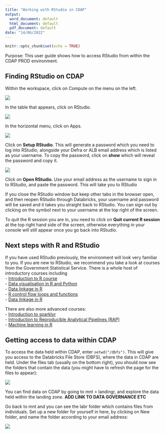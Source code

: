 ```yaml
---
title: "Working with RStudio in CDAP"
output:
  word_document: default
  html_document: default
  pdf_document: default
date: "14/06/2022"
---
```


```r
knitr::opts_chunk$set(echo = TRUE)
```

Purpose: This user guide shows how to access RStudio from within the CDAP PROD environment.  

## Finding RStudio on CDAP 

Within the workspace, click on Compute on the menu on the left. 

![](C:/Users/m1007135/OneDrive - Defra/CDAP training/CDAP_demo_notebooks/RStudio_training/RStudio_in_CDAP/image1.jpg)
 

In the table that appears, click on RStudio. 


![](C:/Users/m1007135/OneDrive - Defra/CDAP training/CDAP_demo_notebooks/RStudio_training/RStudio_in_CDAP/image2.jpg)
 

 

In the horizontal menu, click on Apps.  

![](C:/Users/m1007135/OneDrive - Defra/CDAP training/CDAP_demo_notebooks/RStudio_training/RStudio_in_CDAP/image3.jpg)
 

Click on **Setup RStudio**. This will generate a password which you need to log into RStudio, alongside your Defra or ALB email address which is listed as your username. To copy the password, click on **show** which will reveal the password and copy it. 

![](C:/Users/m1007135/OneDrive - Defra/CDAP training/CDAP_demo_notebooks/RStudio_training/RStudio_in_CDAP/image4.jpg)

Click on **Open RStudio**. Use your email address as the username to sign in to RStudio, and paste the password. This will take you to RStudio

If you close the RStudio window but keep other tabs in the browser open, and then reopen RStudio through Databricks, your username and password will be saved and it takes you straight back to RStudio. You can sign out by clicking on the symbol next to your username at the top right of the screen.

To quit the R session you are in, you need to click on **Quit current R session** at the top right hand side of the screen, otherwise everything in your console will still appear once you go back into RStudio.

## Next steps with R and RStudio

If you have used RStudio previously, the environment will look very familiar to you. If you are new to RStudio, we recommend you take a look at courses from the Government Statistical Service. There is a whole host of introductory courses including  
- [Introduction to R course](https://gss.civilservice.gov.uk/training/introduction-to-r/)    
- [Data visualisation in R and Python](https://analysisfunction.civilservice.gov.uk/training/data-visualisation-in-r-and-python/)  
- [Data linkage in R](https://analysisfunction.civilservice.gov.uk/training/data-linkage-in-r/)  
- [R control flow loops and functions](https://analysisfunction.civilservice.gov.uk/training/r-control-flow-loops-and-functions/)  
- [Data linkage in R](https://analysisfunction.civilservice.gov.uk/training/introduction-to-sparklyr/)  

There are also more advanced courses:  
- [Introduction to sparklyr](https://analysisfunction.civilservice.gov.uk/training/introduction-to-sparklyr/)  
- [Introduction to Reproducible Analytical Pipelines (RAP)](https://analysisfunction.civilservice.gov.uk/training/introduction-to-reproducible-analytical-pipelines-rap/)  
- [Machine learning in R](https://analysisfunction.civilservice.gov.uk/training/machine-learning-in-r/)  





## Getting access to data within CDAP 

To access the data held within CDAP, enter ```setwd("/dbfs")```. This will give you access to the Databricks File Store (DBFS), where the data in CDAP are held. Under the files tab (usually on the bottom right), you should now see the folders that contain the data (you might have to refresh the page for the files to appear):

![](C:/Users/m1007135/OneDrive - Defra/CDAP training/CDAP_demo_notebooks/RStudio_training/RStudio_in_CDAP/image5.jpg)

You can find data on CDAP by going to mnt > landingr, and explore the data held within the landing zone. **ADD LINK TO DATA GOVERNANCE ETC **

Go back to mnt and you can see the labr folder which contains files from individuals. Set up a new folder for yourself in here, by clicking on New folder, and name the folder according to your email address: 

![](C:/Users/m1007135/OneDrive - Defra/CDAP training/CDAP_demo_notebooks/RStudio_training/RStudio_in_CDAP/image6.jpg)

 